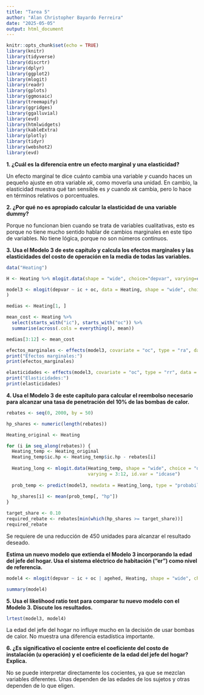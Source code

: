 ---
title: "Tarea 5"
author: "Alan Christopher Bayardo Ferreira"
date: "2025-05-05"
output: html_document
---

```{r, echo=FALSE, include=FALSE}
knitr::opts_chunk$set(echo = TRUE)
library(knitr)
library(tidyverse)
library(discrtr)
library(dplyr) 
library(ggplot2) 
library(mlogit)
library(readr) 
library(gplots) 
library(ggmosaic) 
library(treemapify)
library(ggridges)
library(ggalluvial)
library(evd)
library(htmlwidgets) 
library(kableExtra) 
library(plotly) 
library(tidyr) 
library(webshot2) 
library(evd)
```


**1. ¿Cuál es la diferencia entre un efecto marginal y una elasticidad?**

Un efecto marginal te dice cuánto cambia una variable $y$ cuando haces un pequeño ajuste en otra variable $xk$, como moverla una unidad. En cambio, la elasticidad muestra qué tan sensible es $y$ cuando $xk$ cambia, pero lo hace en términos relativos o porcentuales.




**2. ¿Por qué no es apropiado calcular la elasticidad de una variable dummy?**

Porque no funcionan bien cuando se trata de variables cualitativas, esto es porque no tiene mucho sentido hablar de cambios marginales en este tipo de variables. No tiene lógica, porque no son números continuos.




**3. Usa el Modelo 3 de este capítulo y calcula los efectos marginales y las elasticidades del costo de operación en la media de todas las variables.**

```{r}

data("Heating")

H <- Heating %>% mlogit.data(shape = "wide", choice="depvar", varying=c(3:12))

model3 <- mlogit(depvar ~ ic + oc, data = Heating, shape = "wide", choice = "depvar", reflevel = "ec", varying = 3:12
)

medias <- Heating[1, ]

mean_cost <- Heating %>%
  select(starts_with("ic"), starts_with("oc")) %>%
  summarise(across(.cols = everything(), mean))

medias[3:12] <- mean_cost

efectos_marginales <- effects(model3, covariate = "oc", type = "ra", data = mlogit.data(medias, shape = "wide", choice = "depvar", varying = 3:12))
print("Efectos marginales:")
print(efectos_marginales)

elasticidades <- effects(model3, covariate = "oc", type = "rr", data = mlogit.data(medias, shape = "wide", choice = "depvar", varying = 3:12))
print("Elasticidades:")
print(elasticidades)

```




**4. Usa el Modelo 3 de este capítulo para calcular el reembolso necesario para alcanzar una tasa de penetración del 10% de las bombas de calor.**

```{r}

rebates <- seq(0, 2000, by = 50)

hp_shares <- numeric(length(rebates))

Heating_original <- Heating

for (i in seq_along(rebates)) {
  Heating_temp <- Heating_original
  Heating_temp$ic.hp <- Heating_temp$ic.hp - rebates[i]
  
  Heating_long <- mlogit.data(Heating_temp, shape = "wide", choice = "depvar",
                              varying = 3:12, id.var = "idcase")
  
  prob_temp <- predict(model3, newdata = Heating_long, type = "probabilities")
  
  hp_shares[i] <- mean(prob_temp[, "hp"])
}

target_share <- 0.10
required_rebate <- rebates[min(which(hp_shares >= target_share))]
required_rebate

```


Se requiere de una reducción de 450 unidades para alcanzar el resultado deseado.




**Estima un nuevo modelo que extienda el Modelo 3 incorporando la edad del jefe del hogar. Usa el sistema eléctrico de habitación (“er”) como nivel de referencia.**

```{r}

model4 <- mlogit(depvar ~ ic + oc | agehed, Heating, shape = "wide", choice = "depvar", reflevel = "er", varying = c(3:12))

summary(model4)

```



**5. Usa el likelihood ratio test para comparar tu nuevo modelo con el Modelo 3. Discute los resultados.**

```{r}

lrtest(model3, model4)

```

La edad del jefe del hogar no influye mucho en la decisión de usar bombas de calor. No muestra una diferencia estadística importante.





**6. ¿Es significativo el cociente entre el coeficiente del costo de instalación (u operación) y el coeficiente de la edad del jefe del hogar? Explica.**



No se puede interpretar directamente los cocientes, ya que se mezclan variables diferentes. Unas dependen de las edades de los sujetos y otras dependen de lo que eligen.
